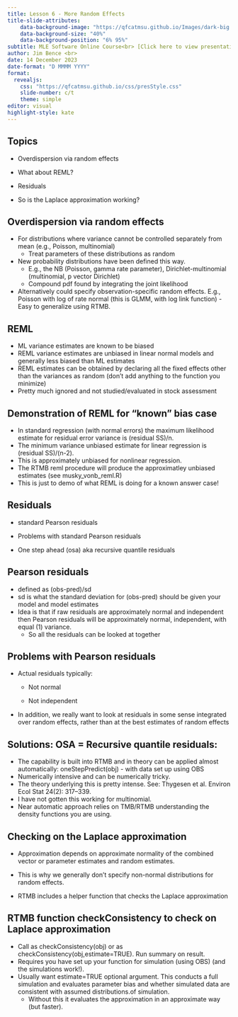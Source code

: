 ```yaml
---
title: Lesson 6 - More Random Effects 
title-slide-attributes:
    data-background-image: "https://qfcatmsu.github.io/Images/dark-big.png"  
    data-background-size: "40%"
    data-background-position: "6% 95%"
subtitle: MLE Software Online Course<br> [Click here to view presentation online](https://qfcatmsu.github.io/MLE-RTMB/lesson6/MLE_lec6.html){style="position:absolute;top:40%;left:35%;font-size:20px;"}
author: Jim Bence <br>
date: 14 December 2023
date-format: "D MMMM YYYY"
format: 
  revealjs:
    css: "https://qfcatmsu.github.io/css/presStyle.css"
    slide-number: c/t  
    theme: simple 
editor: visual
highlight-style: kate
---
```


## Topics

-   Overdispersion via random effects

-   What about REML?

-   Residuals

-   So is the Laplace approximation working?

## Overdispersion via random effects

-   For distributions where variance cannot be controlled separately from mean (e.g., Poisson, multinomial)
    -   Treat parameters of these distributions as random
-   New probability distributions have been defined this way.
    -   E.g., the NB (Poisson, gamma rate parameter), Dirichlet-multinomial (multinomial, p vector Dirichlet)
    -   Compound pdf found by integrating the joint likelihood
-   Alternatively could specify observation-specific random effects. E.g., Poisson with log of rate normal (this is GLMM, with log link function) - Easy to generalize using RTMB.

## REML

-   ML variance estimates are known to be biased
-   REML variance estimates are unbiased in linear normal models and generally less biased than ML estimates
-   REML estimates can be obtained by declaring all the fixed effects other than the variances as random (don't add anything to the function you minimize)
-   Pretty much ignored and not studied/evaluated in stock assessment

## Demonstration of REML for "known" bias case

-   In standard regression (with normal errors) the maximum likelihood estimate for residual error variance is (residual SS)/n.
-   The minimum variance unbiased estimate for linear regression is (residual SS)/(n-2).
-   This is approximately unbiased for nonlinear regression.
-   The RTMB reml procedure will produce the approximatley unbiased estimates (see musky_vonb_reml.R)
-   This is just to demo of what REML is doing for a known answer case!

## Residuals

-   standard Pearson residuals

-   Problems with standard Pearson residuals

-   One step ahead (osa) aka recursive quantile residuals

## Pearson residuals

-   defined as (obs-pred)/sd
-   sd is what the standard deviation for (obs-pred) should be given your model and model estimates
-   Idea is that if raw residuals are approximately normal and independent then Pearson residuals will be approximately normal, independent, with equal (1) variance.
    -   So all the residuals can be looked at together

## Problems with Pearson residuals

-   Actual residuals typically:

    -   Not normal

    -   Not independent

-   In addition, we really want to look at residuals in some sense integrated over random effects, rather than at the best estimates of random effects

## Solutions: OSA = Recursive quantile residuals:

-   The capability is built into RTMB and in theory can be applied almost automatically: oneStepPredict(obj) - with data set up using OBS
-   Numerically intensive and can be numerically tricky.
-   The theory underlying this is pretty intense. See:
Thygesen et al. Environ Ecol Stat 24(2): 317--339.
-   I have not gotten this working for multinomial.
-   Near automatic approach relies on TMB/RTMB understanding the density functions you are using.

## Checking on the Laplace approximation

-   Approximation depends on approximate normality of the combined vector or parameter estimates and random estimates.

-   This is why we generally don't specify non-normal distributions for random effects.

-   RTMB includes a helper function that checks the Laplace approximation

## RTMB function checkConsistency to check on Laplace approximation

-   Call as checkConsistency(obj) or as checkConsistency(obj,estimate=TRUE). Run summary on result.
-   Requires you have set up your function for simulation (using OBS) (and the simulations work!).
-   Usually want estimate=TRUE optional argument. This conducts a full simulation and evaluates parameter bias and whether simulated data are consistent with assumed distributions.of simulation.
    -   Without this it evaluates the approximation in an approximate way (but faster).
